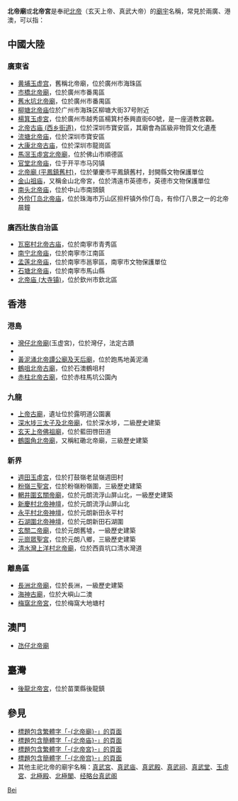 '''北帝廟'''或'''北帝宮'''是奉祀[[北帝|北帝]]（玄天上帝、真武大帝）的[[廟宇|廟宇]]名稱，常見於兩廣、港澳，可以指：

== 中國大陸 ==
=== 廣東省 ===
* [[黄埔玉虚宫|黄埔玉虚宫]]，舊稱北帝廟，位於廣州市海珠區
* [[市橋北帝廟|市橋北帝廟]]，位於廣州市番禺區
* [[舊水坑北帝廟|舊水坑北帝廟]]，位於廣州市番禺區
*[[柳塘北帝庙|柳塘北帝庙]]位於广州市海珠区柳塘大街37号附近
* [[杨箕玉虚宫|楊箕玉虛宮]]，位於廣州市越秀區楊箕村泰興直街60號，是一座道教宮觀。
* [[北帝古庙_(西乡街道)|北帝古庙 (西乡街道)]]，位於深圳市寶安區，其廟會為區級非物質文化遺產
* [[流塘北帝庙|流塘北帝庙]]，位於深圳市寶安區
* [[大康北帝古庙|大康北帝古庙]]，位於深圳市龍崗區
* [[馬滘玉虛宮北帝廟|馬滘玉虛宮北帝廟]]，位於佛山市順德區
* [[官堂北帝庙|官堂北帝庙]]，位于开平市马冈镇
* [[北帝廟_(平鳳鎮舊村)|北帝廟 (平鳳鎮舊村)]]，位於肇慶市平鳳鎮舊村，封開縣文物保護單位
* [[金山祖庙|金山祖庙]]，又稱金山北帝宮，位於清遠市英德市，英德市文物保護單位
* [[南头北帝庙|南头北帝庙]]，位於中山市南頭鎮
* [[外伶仃岛北帝庙|外伶仃岛北帝庙]]，位於珠海市万山区担杆镇外伶仃岛，有伶仃八景之一的北帝晨鐘

=== 廣西壯族自治區 ===
* [[瓦窑村北帝古庙|瓦窑村北帝古庙]]，位於南寧市青秀區
* [[南宁北帝庙|南宁北帝庙]]，位於南寧市江南區
* [[孟莲北帝庙|孟莲北帝庙]]，位於南寧市邕寧區，南寧市文物保護單位
* [[石塘北帝庙|石塘北帝庙]]，位於南寧市馬山縣
* [[北帝庙_(大寺镇)|北帝庙 (大寺镇)]]，位於欽州市欽北區

== 香港 ==
=== 港島 ===
* [[灣仔北帝廟|灣仔北帝廟]](玉虚宮)，位於灣仔，法定古蹟
* 
* [[黃泥涌北帝譚公廟及天后廟|黃泥涌北帝譚公廟及天后廟]]，位於跑馬地黃泥涌
* [[鶴咀北帝古廟|鶴咀北帝古廟]]，位於石澳鶴咀村
* [[赤柱北帝古廟|赤柱北帝古廟]]，位於赤柱馬坑公園內

=== 九龍 ===
* [[上帝古廟|上帝古廟]]，遺址位於露明道公園裏
* [[深水埗三太子及北帝廟|深水埗三太子及北帝廟]]，位於深水埗，二級歷史建築
* [[玄天上帝佛祖廟|玄天上帝佛祖廟]]，位於藍田啓田道
* [[鶴園角北帝廟|鶴園角北帝廟]]，又稱紅磡北帝廟，三級歷史建築

=== 新界 ===
* [[週田玉虛宮|週田玉虛宮]]，位於打鼓嶺老鼠嶺週田村
* [[粉嶺三聖宮|粉嶺三聖宮]]，位於粉嶺粉嶺圍，三級歷史建築
* [[輞井圍玄關帝廟|輞井圍玄關帝廟]]，位於元朗流浮山屏山北，一級歷史建築
* [[新慶村北帝神壇|新慶村北帝神壇]]，位於元朗流浮山屏山北
* [[永平村北帝神壇|永平村北帝神壇]]，位於元朗新田永平村
* [[石湖圍北帝神壇|石湖圍北帝神壇]]，位於元朗新田石湖圍
* [[玄關二帝廟|玄關二帝廟]]，位於元朗舊墟，一級歷史建築
* [[元崗眾聖宮|元崗眾聖宮]]，位於元朗八鄉，三級歷史建築
* [[清水灣上洋村北帝廟|清水灣上洋村北帝廟]]，位於西貢坑口清水灣道

=== 離島區 ===
* [[長洲北帝廟|長洲北帝廟]]，位於長洲，一級歷史建築
* [[海神古廟|海神古廟]]，位於大嶼山二澳
* [[梅窩北帝宮|梅窩北帝宮]]，位於梅窩大地塘村

== 澳門 ==
* [[氹仔北帝廟|氹仔北帝廟]]

== 臺灣 ==
* [[後龍北帝宮|後龍北帝宮]]，位於苗栗縣後龍鎮

== 參見 ==
* [[Special:Search/intitle:"北帝廟"|標題包含繁體字「-{北帝廟}-」的頁面]]
* [[Special:Search/intitle:"北帝庙"|標題包含簡體字「-{北帝庙}-」的頁面]]
* [[Special:Search/intitle:"北帝宮"|標題包含繁體字「-{北帝宮}-」的頁面]]
* [[Special:Search/intitle:"北帝宫"|標題包含簡體字「-{北帝宫}-」的頁面]]
* 其他主祀北帝的廟宇名稱：[[真武宮|真武宮]]、[[真武庙|真武庙]]、[[真武殿|真武殿]]、[[真武祠|真武祠]]、[[真武堂|真武堂]]、[[玉虛宮|玉虛宮]]、[[北極殿|北極殿]]、[[北極閣|北極閣]]、[[经略台真武阁|经略台真武阁]]

{{Disambiguation|Cat=三字廟宇消歧義|Bei}}
[[Category:玄天上帝廟|Bei]]